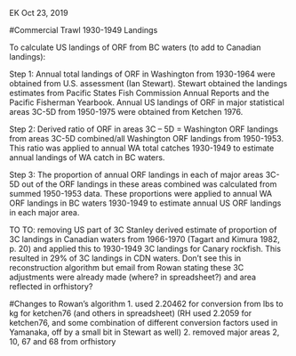 EK Oct 23, 2019

#Commercial Trawl
1930-1949 Landings

To calculate US landings of ORF from BC waters (to add to Canadian landings):

Step 1:
Annual total landings of ORF in Washington from 1930-1964 were obtained from U.S. assessment (Ian Stewart). Stewart obtained the landings estimates from Pacific States Fish Commission Annual Reports and the Pacific Fisherman Yearbook. Annual US landings of ORF in major statistical areas 3C-5D from 1950-1975 were obtained from Ketchen 1976. 

 
Step 2:
Derived ratio of ORF in areas 3C – 5D = Washington ORF landings from areas 3C-5D combined/all Washington ORF landings from 1950-1953. This ratio was applied to annual WA total catches 1930-1949 to estimate annual landings of WA catch in BC waters.

Step 3:
The proportion of annual ORF landings in each of major areas 3C-5D out of the ORF landings in these areas combined was calculated from summed 1950-1953 data.
These proportions were applied to annual WA ORF landings in BC waters 1930-1949 to estimate annual US ORF landings in each major area.

TO TO:
removing US part of 3C
Stanley derived estimate of proportion of 3C landings in Canadian waters from 1966-1970 (Tagart and Kimura 1982, p. 20) and applied this to 1930-1949 3C landings for Canary rockfish. This resulted in 29% of 3C landings in CDN waters. Don't see this in reconstruction algorithm but email from Rowan stating these 3C adjustments were already made (where? in spreadsheet?) and area reflected in orfhistory?





#Changes to Rowan's algorithm
1. used 2.20462 for conversion from lbs to kg for ketchen76 (and others in 
  spreadsheet) (RH used 2.2059 for ketchen76, and some combination of different 
  conversion factors used in Yamanaka, off by a small bit in Stewart as well)
2. removed major areas 2, 10, 67 and 68 from orfhistory

